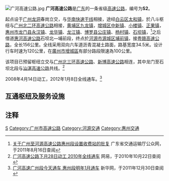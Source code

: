 {{中国高速公路信息框
| 省名 = 广东省
| 编号 = S2/S14
| 自定头部 = [[File:Guangdong_Expwy_S2_sign_with_name.svg|120px]][[File:Guangdong_Expwy_S14_sign_with_name.svg|120px]]
| 名称 = 广州－河源高速公路（春岗—石坝北）<br>汕头—湛江高速公路（打鼓岭—石坝北）
| 地圖 = 
| 路線簡稱 = 广河
| 最近通車日期 = 2012年1月8日
| 规划总里程 = 156
| 起點 = [[广州市|广州市]][[天河区|天河区]]春岗立交
| 終點 = [[惠州市|惠州市]][[博罗县|博罗县]]石坝北立交
| 出口處數 = 14
| 服务区数 = 3（中新、沙迳、杨村）
| 停车区数 = 1（正果）
}}
[[File:广河高速公路.jpg|thumb]]
'''广河高速公路'''是[[广东|广东]]的一条省级[[高速公路|高速公路]]，编号为'''S2'''。

起点设于[[广州|广州]][[龙眼洞|龙洞]]春岗立交，与[[华南快速干线|华南快速干线]]相接，途经[[白云区_(广州市)|白云区]][[太和镇_(广州市)|太和镇]]，於八斗枢纽与[[广州北二环高速公路|广州北二环高速公路]]相接，[[黄埔区|黄埔区]][[九龙镇|九龙镇]]，[[增城区|增城区]][[中新镇_(广州)|中新镇]]、[[小楼镇|小楼镇]]、[[正果镇|正果镇]]，[[惠州市|惠州市]][[龙门县|龙门县]][[永汉镇|永汉镇]]、[[龙华镇_(龙门县)|龙华镇]]、[[龙江镇_(龙门县)|龙江镇]]、[[博罗县|博罗县]][[公庄镇|公庄镇]]、[[杨村镇_(博罗县)|杨村镇]]、[[石坝镇|石坝镇]]，<ref>[http://www.gdcd.gov.cn/xzxkgg/20110816142627914_1.shtml 关于广州至河源高速公路惠州段设置收费站的批复] {{Wayback|url=http://www.gdcd.gov.cn/xzxkgg/20110816142627914_1.shtml |date=20120111071134 }} 广东省交通运输厅公众网，于2011年8月16日查阅</ref>之后借道[[惠河高速公路|惠河高速公路]]石坝北—埔前段，终点於[[河源市|河源市]][[源城区|源城区]][[埔前镇|埔前镇]]，接[[粤赣高速公路|粤赣高速公路]]，全长156公里。全线采用双向六车道沥青混凝土路面，路基宽度34.5米。设计行车时速为120公里，在[[廣州市|廣州市]][[增城區|增城區]]有部分路段限速為100公里。

该项目已预留枢纽立交与[[广州北三环高速公路|广州北三环高速公路]]、[[新博高速公路|新博高速公路]]相连，其中龙门至石坝北段与[[汕湛高速公路|汕湛高速公路]]共线。<ref>[http://gd.news.163.com/07/1114/11/3T8P4LLV0036000Q.html 广河高速公路下月28日动工 2010年全线通车] {{Wayback|url=http://gd.news.163.com/07/1114/11/3T8P4LLV0036000Q.html |date=20110120153535 }} 网易，于2010年10月22日查阅</ref>

2008年4月14日动工，2012年1月8日全线通车。<ref>[http://www.gd.xinhuanet.com/newscenter/2011-12/30/content_24444663.htm 广河高速广州段今天通车 惠州段明年1月通车] {{Wayback|url=http://www.gd.xinhuanet.com/newscenter/2011-12/30/content_24444663.htm |date=20120114095901 }} 新华网，于2011年12月30日查阅</ref>

==互通枢纽及服务设施==
{{Start expwy exit box|place=1}}
{{Expwy exit group|{{China Expwy Name|S2|路段|P=Guangdong}}|place=1}}
{{Expwy exit item|place=[[广州市|广州市]]<br />[[天河区|天河区]]|type=H|name=春岗|highway connection={{China Expwy Name|S8|[[华南快速路|华南快速路]]|P=Guangdong|L1=S4|P1=Guangdong}}<br/>{{China Expwy Name|S8|[[凤凰山隧道_(广佛肇高速公路)|凤凰山隧道]]|P=Guangdong}}}}
{{Expwy exit item|place=[[广州市|广州市]]<br />[[白云区_(广州市)|白云区]]|type=H|index=9|name=八斗|highway connection={{China Expwy Name|G1508|[[广州北二环高速公路|广州北二环高速公路]]|L1=G4|L2=G15}}|road connection={{中国省道名|378|兴泰三路}}}}
{{Expwy exit item|place=[[广州市|广州市]]<br />[[黄埔区|黄埔区]]|place rows=3|type=E|state=|name=福山|road connection={{中国省道名|378|P=广东}}|comment=}}
{{Expwy exit item|type=H|index=|state=|name=新浦|highway connection={{China Expwy Name|S18|[[花莞高速公路|花莞高速公路]]|P=Guangdong}}}}
{{Expwy exit item|type=E|index=24|name=九龙|road connection={{中国省道名|267|[[九龙大道|九龙大道]]}}|comment=}}
{{Expwy exit item|place=[[广州市|广州市]]<br />[[增城区|增城区]]|place rows=8|type=S|name=中新服务区}}
{{Expwy exit item|type=E|index=32|name=中新|road connection={{中国省道名|118|[[中花路|中花路]]}}}}
{{Expwy exit item|type=H|name=福和|highway connection={{China Expwy Name|G94|[[广州北三环高速公路|广州北三环高速公路]]}}}}
{{Expwy exit item|type=E|name=二龙|road connection={{中国省道名|380|P=广东}}}}
{{Expwy exit item|type=E|name=腊圃|road connection={{中国省道名|256|P=广东|[[增派公路|增派公路]]}}}}
{{Expwy exit item|type=H|index=|name=黄岭香|highway connection={{China Expwy Name|S29|[[从莞深高速公路|从莞深高速公路]]||Guangdong}}}}
{{Expwy exit item|type=E|index=58|name=正果|road connection={{中国省道名|380|P=广东}}}}
{{Expwy exit item|type=P|name=正果停车区}}
{{Expwy exit item|place=[[惠州市|惠州市]]<br />[[龙门县|龙门县]]|place rows=7|type=E|index=81|name=永汉|road connection={{中国县道名|261}}|comment=可往[[南昆山|南昆山]]}}
{{Expwy exit item|state=c|type=H|name=打鼓岭|dist start=|highway connection={{China Expwy Name|S14|[[汕湛高速公路惠清段|汕湛高速公路惠清段]]|P=Guangdong}}}}
{{Expwy exit item|type=S|state=c|name=沙迳服务区}}
{{Expwy exit item|type=E|index=94|name=沙迳|state=c|road connection={{中国省道名|119|P=广东}}}}
{{Expwy exit item|type=E|name=龙华|state=c|road connection={{中国省道名|119|P=广东}}}}
{{Expwy exit item|type=E|name=路溪|index=115|state=c|road connection={{中国县道名|218}}}}
{{Expwy exit item|state=c|type=H|name=蒲田|dist start=|highway connection={{China Expwy Name|G0422|[[新博高速公路|新博高速公路]]}}}}
{{Expwy exit item|place=[[惠州市|惠州市]]<br />[[博罗县|博罗县]]|place rows=3|type=E|name=公庄|index=129|state=c|road connection={{中国省道名|244|[[金龙大道|金龙大道]]}}}}
{{Expwy exit item|type=S|state=c|name=杨村服务区}}
{{Expwy exit item|type=H|index=144|name=石坝北|state=c|highway connection={{China Expwy Name|G35|[[惠河高速公路|惠河高速公路]]|L1=G25}}<br>{{China Expwy Name|S14|[[汕湛高速公路揭博段|汕湛高速公路揭博段]]|P=Guangdong|L1=G35}}}}
{{End expwy exit box|place=1}}

==注释==
{{Reflist}}

{{广州主要道路}}
{{广东省高速公路}}

[[Category:广东省高速公路|S]]
[[Category:广州市高速公路|Category:广州市高速公路]]
[[Category:河源交通|Category:河源交通]]
[[Category:惠州交通|Category:惠州交通]]